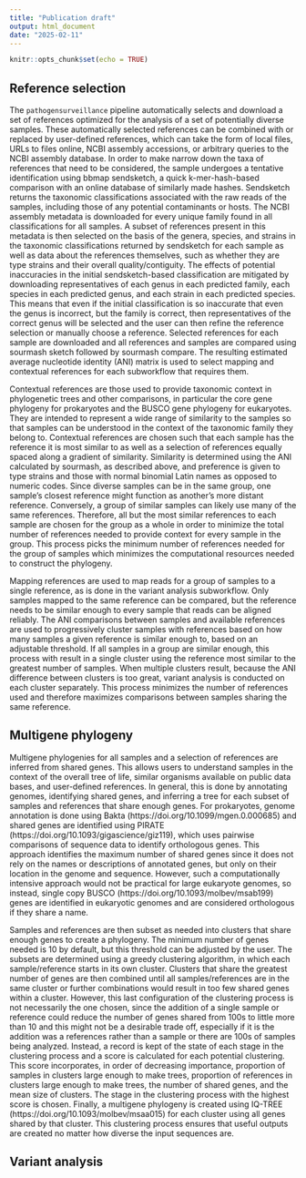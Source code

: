 ```yaml
---
title: "Publication draft"
output: html_document
date: "2025-02-11"
---
```


```r
knitr::opts_chunk$set(echo = TRUE)
```

## Reference selection 

The `pathogensurveillance` pipeline automatically selects and download a set of references optimized for the analysis of a set of potentially diverse samples.
These automatically selected references can be combined with or replaced by user-defined references, which can take the form of local files, URLs to files online, NCBI assembly accessions, or arbitrary queries to the NCBI assembly database.
In order to make narrow down the taxa of references that need to be considered, the sample undergoes a tentative identification using bbmap sendsketch, a quick k-mer-hash-based comparison with an online database of similarly made hashes.
Sendsketch returns the taxonomic classifications associated with the raw reads of the samples, including those of any potential contaminants or hosts.
The NCBI assembly metadata is downloaded for every unique family found in all classifications for all samples. 
A subset of references present in this metadata is then selected on the basis of the genera, species, and strains in the taxonomic classifications returned by sendsketch for each sample as well as data about the references themselves, such as whether they are type strains and their overall quality/contiguity.
The effects of potential inaccuracies in the initial sendsketch-based classification are mitigated by downloading representatives of each genus in each predicted family, each species in each predicted genus, and each strain in each predicted species.
This means that even if the initial classification is so inaccurate that even the genus is incorrect, but the family is correct, then representatives of the correct genus will be selected and the user can then refine the reference selection or manually choose a reference.
Selected references for each sample are downloaded and all references and samples are compared using sourmash sketch followed by sourmash compare.
The resulting estimated average nucleotide identity (ANI) matrix is used to select mapping and contextual references for each subworkflow that requires them.

Contextual references are those used to provide taxonomic context in phylogenetic trees and other comparisons, in particular the core gene phylogeny for prokaryotes and the BUSCO gene phylogeny for eukaryotes.
They are intended to represent a wide range of similarity to the samples so that samples can be understood in the context of the taxonomic family they belong to.
Contextual references are chosen such that each sample has the reference it is most similar to as well as a selection of references equally spaced along a gradient of similarity.
Similarity is determined using the ANI calculated by sourmash, as described above, and preference is given to type strains and those with normal binomial Latin names as opposed to numeric codes.
Since diverse samples can be in the same group, one sample's closest reference might function as another's more distant reference.
Conversely, a group of similar samples can likely use many of the same references.
Therefore, all but the most similar references to each sample are chosen for the group as a whole in order to minimize the total number of references needed to provide context for every sample in the group.
This process picks the minimum number of references needed for the group of samples which minimizes the computational resources needed to construct the phylogeny.

Mapping references are used to map reads for a group of samples to a single reference, as is done in the variant analysis subworkflow.
Only samples mapped to the same reference can be compared, but the reference needs to be similar enough to every sample that reads can be aligned reliably.
The ANI comparisons between samples and available references are used to progressively cluster samples with references based on how many samples a given reference is similar enough to, based on an adjustable threshold.
If all samples in a group are similar enough, this process with result in a single cluster using the reference most similar to the greatest number of samples.
When multiple clusters result, because the ANI difference between clusters is too great, variant analysis is conducted on each cluster separately.
This process minimizes the number of references used and therefore maximizes comparisons between samples sharing the same reference.

## Multigene phylogeny

Multigene phylogenies for all samples and a selection of references are inferred from shared genes.
This allows users to understand samples in the context of the overall tree of life, similar organisms available on public data bases, and user-defined references.
In general, this is done by annotating genomes, identifying shared genes, and inferring a tree for each subset of samples and references that share enough genes. 
For prokaryotes, genome annotation is done using Bakta (https://doi.org/10.1099/mgen.0.000685) and shared genes are identified using PIRATE (https://doi.org/10.1093/gigascience/giz119), which uses pairwise comparisons of sequence data to identify orthologous genes.
This approach identifies the maximum number of shared genes since it does not rely on the names or descriptions of annotated genes, but only on their location in the genome and sequence.
However, such a computationally intensive approach would not be practical for large eukaryote genomes, so instead, single copy BUSCO (https://doi.org/10.1093/molbev/msab199) genes are identified in eukaryotic genomes and are considered orthologous if they share a name.

Samples and references are then subset as needed into clusters that share enough genes to create a phylogeny.
The minimum number of genes needed is 10 by default, but this threshold can be adjusted by the user.
The subsets are determined using a greedy clustering algorithm, in which each sample/reference starts in its own cluster.
Clusters that share the greatest number of genes are then combined until all samples/references are in the same cluster or further combinations would result in too few shared genes within a cluster.
However, this last configuration of the clustering process is not necessarily the one chosen, since the addition of a single sample or reference could reduce the number of genes shared from 100s to little more than 10 and this might not be a desirable trade off, especially if it is the addition was a references rather than a sample or there are 100s of samples being analyzed.
Instead, a record is kept of the state of each stage in the clustering process and a score is calculated for each potential clustering.
This score incorporates, in order of decreasing importance, proportion of samples in clusters large enough to make trees, proportion of references in clusters large enough to make trees, the number of shared genes, and the mean size of clusters.
The stage in the clustering process with the highest score is chosen.
Finally, a multigene phylogeny is created using IQ-TREE (https://doi.org/10.1093/molbev/msaa015) for each cluster using all genes shared by that cluster.
This clustering process ensures that useful outputs are created no matter how diverse the input sequences are.

## Variant analysis

